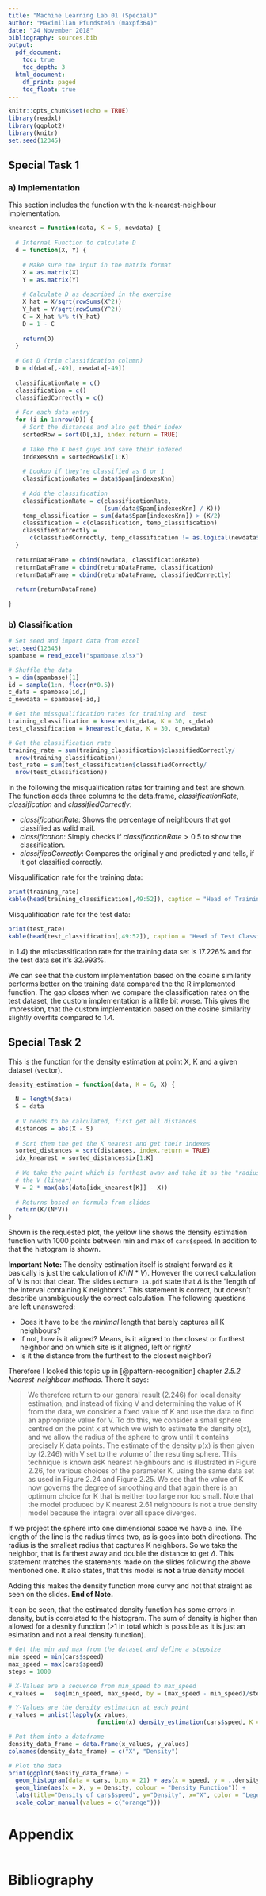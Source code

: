 ```yaml
---
title: "Machine Learning Lab 01 (Special)"
author: "Maximilian Pfundstein (maxpf364)"
date: "24 November 2018"
bibliography: sources.bib
output:
  pdf_document:
    toc: true
    toc_depth: 3
  html_document:
    df_print: paged
    toc_float: true
---
```


```r
knitr::opts_chunk$set(echo = TRUE)
library(readxl)
library(ggplot2)
library(knitr)
set.seed(12345)
```

## Special Task 1

### a) Implementation
This section includes the function with the k-nearest-neighbour implementation.

```r

knearest = function(data, K = 5, newdata) {
  
  # Internal Function to calculate D
  d = function(X, Y) {
    
    # Make sure the input in the matrix format
    X = as.matrix(X)
    Y = as.matrix(Y)
    
    # Calculate D as described in the exercise
    X_hat = X/sqrt(rowSums(X^2))
    Y_hat = Y/sqrt(rowSums(Y^2))
    C = X_hat %*% t(Y_hat)
    D = 1 - C
    
    return(D)  
  }
  
  # Get D (trim classification column)
  D = d(data[,-49], newdata[-49])
  
  classificationRate = c()
  classification = c()
  classifiedCorrectly = c()
  
  # For each data entry
  for (i in 1:nrow(D)) {
    # Sort the distances and also get their index
    sortedRow = sort(D[,i], index.return = TRUE)
    
    # Take the K best guys and save their indexed
    indexesKnn = sortedRow$ix[1:K]
    
    # Lookup if they're classified as 0 or 1
    classificationRates = data$Spam[indexesKnn]
    
    # Add the classification
    classificationRate = c(classificationRate,
                           (sum(data$Spam[indexesKnn] / K)))
    temp_classification = sum(data$Spam[indexesKnn]) > (K/2)
    classification = c(classification, temp_classification)
    classifiedCorrectly =
      c(classifiedCorrectly, temp_classification != as.logical(newdata$Spam[i]))
  }
  
  returnDataFrame = cbind(newdata, classificationRate)
  returnDataFrame = cbind(returnDataFrame, classification)
  returnDataFrame = cbind(returnDataFrame, classifiedCorrectly)
  
  return(returnDataFrame)
  
}
```

### b) Classification
```r

# Set seed and import data from excel
set.seed(12345)
spambase = read_excel("spambase.xlsx")

# Shuffle the data
n = dim(spambase)[1]
id = sample(1:n, floor(n*0.5))
c_data = spambase[id,]
c_newdata = spambase[-id,]

# Get the missqualification rates for training and  test
training_classification = knearest(c_data, K = 30, c_data)
test_classification = knearest(c_data, K = 30, c_newdata)

# Get the classification rate
training_rate = sum(training_classification$classifiedCorrectly/
  nrow(training_classification))
test_rate = sum(test_classification$classifiedCorrectly/
  nrow(test_classification))

```

In the following the misqualification rates for training and test are shown. The function adds three columns to the data.frame, *classificationRate*, *classification* and *classifiedCorrectly*:

- *classificationRate*: Shows the percentage of neighbours that got classified as valid mail.
- *classification*: Simply checks if $classificationRate > 0.5$ to show the classification.
- *classifiedCorrectly*: Compares the original y and predicted y and tells, if it got classified correctly.

Misqualification rate for the training data:

```r

print(training_rate)
kable(head(training_classification[,49:52]), caption = "Head of Training Classification")

```


Misqualification rate for the test data:

```r

print(test_rate)
kable(head(test_classification[,49:52]), caption = "Head of Test Classification")

```


In 1.4) the misclassification rate for the training data set is 17.226% and for the test data set it's 32.993%.

We can see that the custom implementation based on the cosine similarity performs better on the training data compared the the R implemented function. The gap closes when we compare the classification rates on the test dataset, the custom implementation is a little bit worse. This gives the impression, that the custom implementation based on the cosine similarity slightly overfits compared to 1.4.

## Special Task 2

This is the function for the density estimation at point X, K and a given dataset (vector).

```r

density_estimation = function(data, K = 6, X) {
  
  N = length(data)
  S = data
  
  # V needs to be calculated, first get all distances
  distances = abs(X - S)
  
  # Sort them the get the K nearest and get their indexes
  sorted_distances = sort(distances, index.return = TRUE)
  idx_knearest = sorted_distances$ix[1:K]
  
  # We take the point which is furthest away and take it as the "radius" to get
  # the V (linear)
  V = 2 * max(abs(data[idx_knearest[K]] - X))
  
  # Returns based on formula from slides
  return(K/(N*V))
}

```

Shown is the requested plot, the yellow line shows the density estimation function with 1000 points between min and max of ```cars$speed```. In addition to that the histogram is shown.

**Important Note:** The density estimation itself is straight forward as it basically is just the calculation of $K/(N*V)$. However the correct calculation of V is not that clear. The slides ```Lecture 1a.pdf``` state that $\Delta$ is the "length of the interval containing K neighbors". This statement is correct, but doesn't describe unambiguously the correct calculation. The following questions are left unanswered:

- Does it have to be the *minimal* length that barely captures all K neighbours?
- If not, how is it aligned? Means, is it aligned to the closest or furthest neighbor and on which site is it aligned, left or right?
- Is it the distance from the furthest to the closest neighbor?

Therefore I looked this topic up in [@pattern-recognition] chapter *2.5.2 Nearest-neighbour methods*. There it says:

> We therefore return to our general result (2.246) for local density estimation,
> and instead of fixing V and determining the value of K from the data, we consider
> a fixed value of K and use the data to find an appropriate value for V. To do this,
> we consider a small sphere centred on the point x at which we wish to estimate the
> density p(x), and we allow the radius of the sphere to grow until it contains precisely
> K data points. The estimate of the density p(x) is then given by (2.246) with V set to
> the volume of the resulting sphere. This technique is known asK nearest neighbours
> and is illustrated in Figure 2.26, for various choices of the parameter K, using the
> same data set as used in Figure 2.24 and Figure 2.25. We see that the value of K
> now governs the degree of smoothing and that again there is an optimum choice for
> K that is neither too large nor too small. Note that the model produced by K nearest
> 2.61 neighbours is not a true density model because the integral over all space diverges.

If we project the sphere into one dimensional space we have a line. The length of the line is the radius times two, as is goes into both directions. The radius is the smallest radius that captures K neighbors. So we take the neighbor, that is farthest away and double the distance to get $\Delta$. This statement matches the statements made on the slides following the above mentioned one. It also states, that this model is **not** a true density model.

Adding this makes the density function more curvy and not that straight as seen on the slides.  **End of Note.**

It can be seen, that the estimated density function has some errors in density, but is correlated to the histogram. The sum of density is higher than allowed for a desnity function (>1 in total which is possible as it is just an esimation and not a real density function). 

```r

# Get the min and max from the dataset and define a stepsize
min_speed = min(cars$speed)
max_speed = max(cars$speed)
steps = 1000

# X-Values are a sequence from min_speed to max_speed
x_values =   seq(min_speed, max_speed, by = (max_speed - min_speed)/steps)

# Y-Values are the density estimation at each point
y_values = unlist(lapply(x_values,
                         function(x) density_estimation(cars$speed, K = 6, x)))

# Put them into a dataframe
density_data_frame = data.frame(x_values, y_values)
colnames(density_data_frame) = c("X", "Density")

# Plot the data
print(ggplot(density_data_frame) +
  geom_histogram(data = cars, bins = 21) + aes(x = speed, y = ..density..) + 
  geom_line(aes(x = X, y = Density, colour = "Density Function")) +
  labs(title="Density of cars$speed", y="Density", x="X", color = "Legend") +
  scale_color_manual(values = c("orange")))

```

# Appendix

```r
```

# Bibliography
